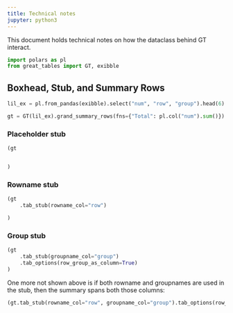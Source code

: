 ```yaml
---
title: Technical notes
jupyter: python3
---
```


This document holds technical notes on how the dataclass behind GT interact.

```python
import polars as pl
from great_tables import GT, exibble

```

## Boxhead, Stub, and Summary Rows

```python

lil_ex = pl.from_pandas(exibble).select("num", "row", "group").head(6)

gt = GT(lil_ex).grand_summary_rows(fns={"Total": pl.col("num").sum()})
```

:::{.grid}

:::{.g-col-4}

### Placeholder stub

```python
(gt


)
```

:::

:::{.g-col-4}

### Rowname stub

```python
(gt
    .tab_stub(rowname_col="row")

)
```

:::

:::{.g-col-4}

### Group stub

```python
(gt
    .tab_stub(groupname_col="group")
    .tab_options(row_group_as_column=True)
)
```

:::

:::

One more not shown above is if both rowname and groupnames are used in the stub, then the summary
spans both those columns:

```python
(gt.tab_stub(rowname_col="row", groupname_col="group").tab_options(row_group_as_column=True))
```
